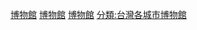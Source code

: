 {{commons category|Museums in Taichung}}

[[分類:台中市旅遊人文景點|博物館]]
[[分類:台中市藝文場所|博物館]]
[[分類:台中市教育|博物館]]
[[分類:台灣各城市博物館|分類:台灣各城市博物館]]